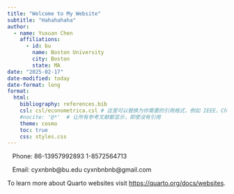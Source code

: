 ```yaml
---
title: "Welcome to My Website"
subtitle: "Hahahahaha"
author:
  - name: Yuxuan Chen
    affiliations:
      - id: bu
        name: Boston University
        city: Boston
        state: MA
date: "2025-02-17"
date-modified: today
date-format: long
format:
  html:
    bibliography: references.bib
    csl: csl/econometrica.csl # 这里可以替换为你需要的引用格式，例如 IEEE、Chicago、APA 等
    #nocite: '@*'  # 让所有参考文献都显示，即使没有引用
    theme: cosmo
    toc: true
    css: styles.css
---
```

&nbsp;&nbsp;
Phone: 86-13957992893  1-8572564713

&nbsp;&nbsp;
Email: cyxnbnb@bu.edu  cyxnbnbnb@gmail.com





To learn more about Quarto websites visit <https://quarto.org/docs/websites>.
